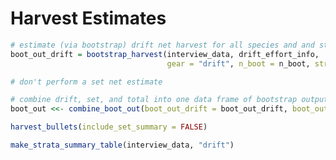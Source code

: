
# Harvest Estimates {-}

```r
# estimate (via bootstrap) drift net harvest for all species and and strata
boot_out_drift = bootstrap_harvest(interview_data, drift_effort_info,
                                   gear = "drift", n_boot = n_boot, stratify_interviews = TRUE)

# don't perform a set net estimate

# combine drift, set, and total into one data frame of bootstrap output
boot_out <<- combine_boot_out(boot_out_drift = boot_out_drift, boot_out_set = NULL)
```

```r
harvest_bullets(include_set_summary = FALSE)
```

```r
make_strata_summary_table(interview_data, "drift")
```
